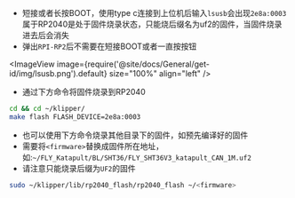 

* 短接或者长按BOOT，使用type c连接到上位机后输入`lsusb`会出现`2e8a:0003` 属于RP2040是处于固件烧录状态，只能烧后缀名为uf2的固件，当固件烧录进去后会消失
* 弹出`RPI-RP2`后不需要在短接BOOT或者一直按按钮

<ImageView image={require('@site/docs/General/get-id/img/lsusb.png').default} size="100%" align="left" />

* 通过下方命令将固件烧录到RP2040

```bash
cd && cd ~/klipper/
make flash FLASH_DEVICE=2e8a:0003
```

* 也可以使用下方命令烧录其他目录下的固件，如预先编译好的固件
* 需要将`<firmware>`替换成固件所在地址，如:`~/FLY_Katapult/BL/SHT36/FLY_SHT36V3_katapult_CAN_1M.uf2`
* 请注意只能烧录后缀为`UF2`的固件

```bash
sudo ~/klipper/lib/rp2040_flash/rp2040_flash ~/<firmware>
```